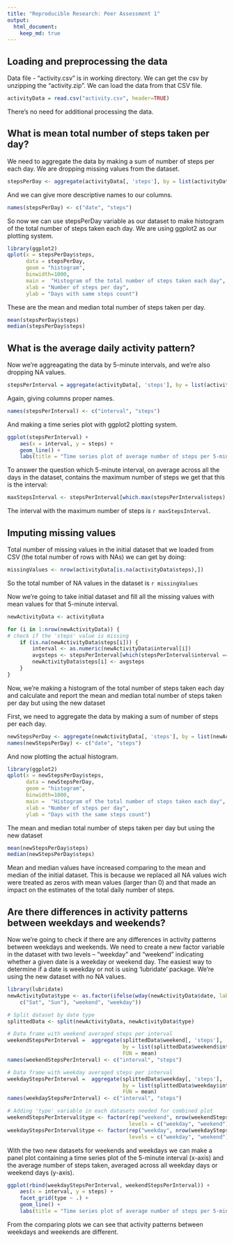 ```yaml
---
title: "Reproducible Research: Peer Assessment 1"
output: 
  html_document:
    keep_md: true
---
```



## Loading and preprocessing the data

Data file -  "activity.csv" is in working directory. We can get the csv by unzipping the "activity.zip". 
We can load the data from that CSV file.

```r
activityData = read.csv("activity.csv", header=TRUE)
```

There's no need for additional processing the data.

## What is mean total number of steps taken per day?

We need to aggregate the data by making a sum of number of steps per each day. We are dropping missing values from the dataset.

```r
stepsPerDay <- aggregate(activityData[, 'steps'], by = list(activityData$date), FUN = sum, na.rm = TRUE)
```

And we can give more descriptive names to our columns.

```r
names(stepsPerDay) <- c("date", "steps")
```

So now we can use stepsPerDay variable as our dataset to make histogram of the total number of steps taken each day. We are using ggplot2 as our plotting system.

```r
library(ggplot2)
qplot(x = stepsPerDay$steps, 
      data = stepsPerDay, 
      geom = "histogram", 
      binwidth=1000,
      main =  "Histogram of the total number of steps taken each day",
      xlab = "Number of steps per day",
      ylab = "Days with same steps count")
```

These are the mean and median total number of steps taken per day.

```r
mean(stepsPerDay$steps)
median(stepsPerDay$steps)
```

## What is the average daily activity pattern?
Now we're aggreagating the data by 5-minute intervals, and we're also dropping NA values.

```r
stepsPerInterval = aggregate(activityData[, 'steps'], by = list(activityData$interval), FUN = mean, na.rm = TRUE)
```

Again, giving columns proper names.

```r
names(stepsPerInterval) <- c("interval", "steps")
```

And making a time series plot with ggplot2 plotting system.

```r
ggplot(stepsPerInterval) + 
    aes(x = interval, y = steps) + 
    geom_line() + 
    labs(title = "Time series plot of average number of steps per 5-minute interval")
```

To answer the question which 5-minute interval, on average across all the days in the dataset, contains the maximum number of steps we get that this is the interval:

```r
maxStepsInterval <- stepsPerInterval[which.max(stepsPerInterval$steps), ]$interval
```

The interval with the maximum number of steps is ```r maxStepsInterval```.

## Imputing missing values
Total number of missing values in the initial dataset that we loaded from CSV (the total number of rows with NAs) we can get by doing:

```r
missingValues <- nrow(activityData[is.na(activityData$steps),])
```

So the total number of NA values in the dataset is ```r missingValues```

Now we're going to take initial dataset and fill all the missing values with mean values for that 5-minute interval.

```r
newActivityData <- activityData

for (i in 1:nrow(newActivityData)) {
# check if the 'steps' value is missing
    if (is.na(newActivityData$steps[i])) {
        interval <- as.numeric(newActivityData$interval[i])
        avgsteps <- stepsPerInterval[which(stepsPerInterval$interval == interval),]$steps
        newActivityData$steps[i] <- avgsteps
    }
}
```

Now, we're making a histogram of the total number of steps taken each day and calculate and report the mean and median total number of steps taken per day but using the new dataset

First, we need to aggregate the data by making a sum of number of steps per each day.

```r
newStepsPerDay <- aggregate(newActivityData[, 'steps'], by = list(newActivityData$date), FUN = sum)
names(newStepsPerDay) <- c("date", "steps")
```

And now plotting the actual histogram.

```r
library(ggplot2)
qplot(x = newStepsPerDay$steps, 
      data = newStepsPerDay, 
      geom = "histogram", 
      binwidth=1000,
      main =  "Histogram of the total number of steps taken each day",
      xlab = "Number of steps per day",
      ylab = "Days with the same steps count")
```

The mean and median total number of steps taken per day but using the new dataset

```r
mean(newStepsPerDay$steps)
median(newStepsPerDay$steps)
```

Mean and median values have increased comparing to the mean and median of the initial dataset. This is because we replaced all NA values wich were treated as zeros with mean values (larger than 0) and that made an impact on the estimates of the total daily number of steps.

## Are there differences in activity patterns between weekdays and weekends?

Now we're going to check if there are any differences in activity patterns between weekdays and weekends.
We need to create a new factor variable in the dataset with two levels – “weekday” and “weekend” indicating whether a given date is a weekday or weekend day. The easiest way to determine if a date is weekday or not is using 'lubridate' package.
We're using the new dataset with no NA values.

```r
library(lubridate)
newActivityData$type <- as.factor(ifelse(wday(newActivityData$date, label = TRUE) %in% 
    c("Sat", "Sun"), "weekend", "weekday"))

# Split dataset by date type
splittedData <- split(newActivityData, newActivityData$type)

# Data frame with weekend averaged steps per interval
weekendStepsPerInterval =  aggregate(splittedData$weekend[, 'steps'], 
                                     by = list(splittedData$weekend$interval), 
                                     FUN = mean)
names(weekendStepsPerInterval) <- c("interval", "steps")

# Data frame with weekday averaged steps per interval
weekdayStepsPerInterval =  aggregate(splittedData$weekday[, 'steps'], 
                                     by = list(splittedData$weekday$interval), 
                                     FUN = mean)
names(weekdayStepsPerInterval) <- c("interval", "steps")

# Adding 'type' variable in each datasets needed for combined plot
weekendStepsPerInterval$type <- factor(rep("weekend", nrow(weekendStepsPerInterval)), 
                                       levels = c("weekday", "weekend"))
weekdayStepsPerInterval$type <- factor(rep("weekday", nrow(weekdayStepsPerInterval)), 
                                       levels = c("weekday", "weekend"))
```

With the two new datasets for weekends and weekdays we can make a panel plot containing a time series plot of the 5-minute interval (x-axis) and the average number of steps taken, averaged across all weekday days or weekend days (y-axis).

```r
ggplot(rbind(weekdayStepsPerInterval, weekendStepsPerInterval)) + 
    aes(x = interval, y = steps) + 
    facet_grid(type ~ .) + 
    geom_line() + 
    labs(title = "Time series plot of average number of steps per 5-minute interval")
```

From the comparing plots we can see that activity patterns between weekdays and weekends are different.
